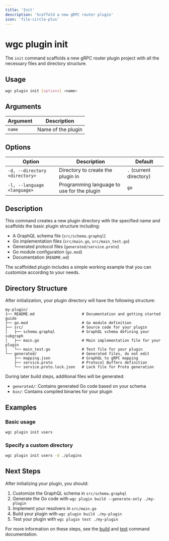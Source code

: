 ```yaml
---
title: 'Init'
description: 'Scaffold a new gRPC router plugin'
icon: 'file-circle-plus'
---
```


# wgc plugin init

The `init` command scaffolds a new gRPC router plugin project with all the necessary files and directory structure.

## Usage

```bash
wgc plugin init [options] <name>
```

## Arguments

| Argument | Description |
|----------|-------------|
| `name`   | Name of the plugin |

## Options

| Option | Description | Default |
|--------|-------------|---------|
| `-d, --directory <directory>` | Directory to create the plugin in | `.` (current directory) |
| `-l, --language <language>` | Programming language to use for the plugin | `go` |

## Description

This command creates a new plugin directory with the specified name and scaffolds the basic plugin structure including:

- A GraphQL schema file (`src/schema.graphql`)
- Go implementation files (`src/main.go`, `src/main_test.go`)
- Generated protocol files (`generated/service.proto`)
- Go module configuration (`go.mod`)
- Documentation (`README.md`)

The scaffolded plugin includes a simple working example that you can customize according to your needs.

## Directory Structure

After initialization, your plugin directory will have the following structure:

```
my-plugin/
├── README.md                     # Documentation and getting started guide
├── go.mod                        # Go module definition
├── src/                          # Source code for your plugin
│   ├── schema.graphql            # GraphQL schema defining your subgraph
│   ├── main.go                   # Main implementation file for your plugin
│   └── main_test.go              # Test file for your plugin
└── generated/                    # Generated files, do not edit
    ├── mapping.json              # GraphQL to gRPC mapping
    ├── service.proto             # Protocol Buffers definition
    └── service.proto.lock.json   # Lock file for Proto generation
```

During later build steps, additional files will be generated:

- `generated/`: Contains generated Go code based on your schema
- `bin/`: Contains compiled binaries for your plugin

## Examples

### Basic usage

```bash
wgc plugin init users
```

### Specify a custom directory

```bash
wgc plugin init users -d ./plugins
```

## Next Steps

After initializing your plugin, you should:

1. Customize the GraphQL schema in `src/schema.graphql`
2. Generate the Go code with `wgc plugin build --generate-only ./my-plugin`
3. Implement your resolvers in `src/main.go`
4. Build your plugin with `wgc plugin build ./my-plugin`
5. Test your plugin with `wgc plugin test ./my-plugin`

For more information on these steps, see the [build](./build) and [test](./test) command documentation. 